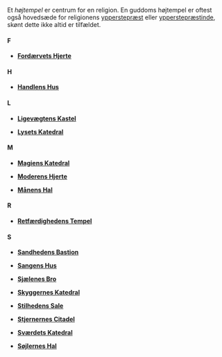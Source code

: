 {{title:Højtempler}}
{{author:Laura Holmegaard}}
{{timestamp:2009-11-20T13:14:58Z}}
{{copyright:Højtempler}}
Et ''højtempel'' er centrum for en religion. En guddoms højtempel er oftest også hovedsæde for religionens [[ypperstepræst]] eller [[ypperstepræstinde]], skønt dette ikke altid er tilfældet.

====F====

*'''[[Fordærvets Hjerte]]'''


====H====

*'''[[Handlens Hus]]'''


====L====

*'''[[Ligevægtens Kastel]]'''

*'''[[Lysets Katedral]]'''


====M====

*'''[[Magiens Katedral]]'''

*'''[[Moderens Hjerte]]'''

*'''[[Månens Hal]]'''


====R====

*'''[[Retfærdighedens Tempel]]'''


====S====

*'''[[Sandhedens Bastion]]'''

*'''[[Sangens Hus]]'''

*'''[[Sjælenes Bro]]'''

*'''[[Skyggernes Katedral]]'''

*'''[[Stilhedens Sale]]'''

*'''[[Stjernernes Citadel]]'''

*'''[[Sværdets Katedral]]'''

*'''[[Søjlernes Hal]]'''